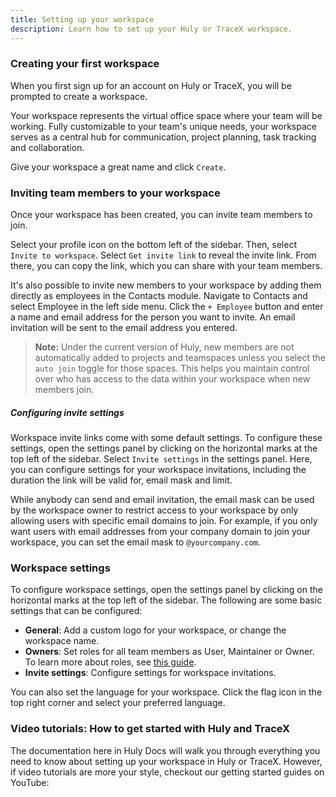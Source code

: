 ```yaml
---
title: Setting up your workspace
description: Learn how to set up your Huly or TraceX workspace.
---
```



### Creating your first workspace

When you first sign up for an account on Huly or TraceX, you will be prompted to create a workspace.

Your workspace represents the virtual office space where your team will be working. Fully customizable to your team's unique needs, your workspace serves as a central hub for communication, project planning, task tracking and collaboration.

Give your workspace a great name and click `Create`.

### Inviting team members to your workspace

Once your workspace has been created, you can invite team members to join.

Select your profile icon on the bottom left of the sidebar. Then, select `Invite to workspace`. Select `Get invite link` to reveal the invite link. From there, you can copy the link, which you can share with your team members.

It's also possible to invite new members to your workspace by adding them directly as employees in the Contacts module. Navigate to Contacts and select Employee in the left side menu. Click the `+ Employee` button and enter a name and email address for the person you want to invite. An email invitation will be sent to the email address you entered.

> **Note:** Under the current version of Huly, new members are not automatically added to projects and teamspaces unless you select the `auto join` toggle for those spaces. This helps you maintain control over who has access to the data within your workspace when new members join.

##### Configuring invite settings

Workspace invite links come with some default settings. To configure these settings, open the settings panel by clicking on the horizontal marks at the top left of the sidebar. Select `Invite settings` in the settings panel. Here, you can configure settings for your workspace invitations, including the duration the link will be valid for, email mask and limit.

While anybody can send and email invitation, the email mask can be used by the workspace owner to restrict access to your workspace by only allowing users with specific email domains to join. For example, if you only want users with email addresses from your company domain to join your workspace, you can set the email mask to `@yourcompany.com`.
  
### Workspace settings

To configure workspace settings, open the settings panel by clicking on the horizontal marks at the top left of the sidebar. The following are some basic settings that can be configured:

* **General**: Add a custom logo for your workspace, or change the workspace name.
* **Owners**: Set roles for all team members as User, Maintainer or Owner. To learn more about roles, see [this guide](/advanced-settings/roles). 
* **Invite settings**: Configure settings for workspace invitations.

You can also set the language for your workspace. Click the flag icon in the top right corner and select your preferred language.

### Video tutorials: How to get started with Huly and TraceX

The documentation here in Huly Docs will walk you through everything you need to know about setting up your workspace in Huly or TraceX. However, if video tutorials are more your style, checkout our getting started guides on YouTube:

<YouTube id='g2i_TL5r2k4' posterQuality='max' />
<YouTube id='https://www.youtube.com/watch?v=bUWr4biucPY' posterQuality='max' />